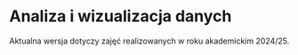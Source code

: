# Analiza i wizualizacja danych

Aktualna wersja dotyczy zajęć realizowanych w roku akademickim 2024/25.


